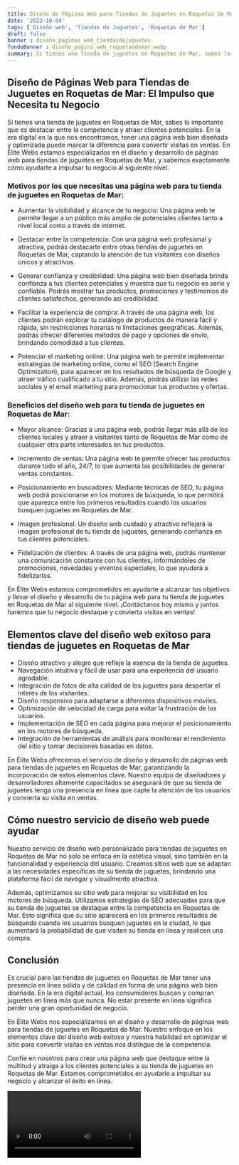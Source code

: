 ```yaml
---
title: Diseño de Páginas Web para Tiendas de Juguetes en Roquetas de Mar
date: '2023-10-04'
tags: ['Diseño web', 'Tiendas de Juguetes', 'Roquetas de Mar']
draft: false
banner : diseño_paginas_web_tiendasdejuguetes
fondoBanner : diseño_pagina_web_roquetasdemar.webp
summary: Si tienes una tienda de juguetes en Roquetas de Mar, sabes lo importante que es destacar entre la competencia y atraer clientes potenciales. En la era digital en la que nos encontramos, tener una página web bien diseñada y optimizada puede marcar la diferencia para convertir visitas en ventas. En Élite Webs estamos especializados en el diseño y desarrollo de páginas web para tiendas de juguetes en Roquetas de Mar, y sabemos exactamente cómo ayudarte a impulsar tu negocio al siguiente nivel.
---
```


## Diseño de Páginas Web para Tiendas de Juguetes en Roquetas de Mar: El Impulso que Necesita tu Negocio

Si tienes una tienda de juguetes en Roquetas de Mar, sabes lo importante que es destacar entre la competencia y atraer clientes potenciales. En la era digital en la que nos encontramos, tener una página web bien diseñada y optimizada puede marcar la diferencia para convertir visitas en ventas. En Élite Webs estamos especializados en el diseño y desarrollo de páginas web para tiendas de juguetes en Roquetas de Mar, y sabemos exactamente cómo ayudarte a impulsar tu negocio al siguiente nivel.

### Motivos por los que necesitas una página web para tu tienda de juguetes en Roquetas de Mar:

- Aumentar la visibilidad y alcance de tu negocio: Una página web te permite llegar a un público más amplio de potenciales clientes tanto a nivel local como a través de internet.

- Destacar entre la competencia: Con una página web profesional y atractiva, podrás destacarte entre otras tiendas de juguetes en Roquetas de Mar, captando la atención de tus visitantes con diseños únicos y atractivos.

- Generar confianza y credibilidad: Una página web bien diseñada brinda confianza a tus clientes potenciales y muestra que tu negocio es serio y confiable. Podrás mostrar tus productos, promociones y testimonios de clientes satisfechos, generando así credibilidad.

- Facilitar la experiencia de compra: A través de una página web, los clientes podrán explorar tu catálogo de productos de manera fácil y rápida, sin restricciones horarias ni limitaciones geográficas. Además, podrás ofrecer diferentes métodos de pago y opciones de envío, brindando comodidad a tus clientes.

- Potenciar el marketing online: Una página web te permite implementar estrategias de marketing online, como el SEO (Search Engine Optimization), para aparecer en los resultados de búsqueda de Google y atraer tráfico cualificado a tu sitio. Además, podrás utilizar las redes sociales y el email marketing para promocionar tus productos y ofertas.

### Beneficios del diseño web para tu tienda de juguetes en Roquetas de Mar:

- Mayor alcance: Gracias a una página web, podrás llegar más allá de los clientes locales y atraer a visitantes tanto de Roquetas de Mar como de cualquier otra parte interesados en tus productos.

- Incremento de ventas: Una página web te permite ofrecer tus productos durante todo el año, 24/7, lo que aumenta las posibilidades de generar ventas constantes.

- Posicionamiento en buscadores: Mediante técnicas de SEO, tu página web podrá posicionarse en los motores de búsqueda, lo que permitirá que aparezca entre los primeros resultados cuando los usuarios busquen juguetes en Roquetas de Mar.

- Imagen profesional: Un diseño web cuidado y atractivo reflejará la imagen profesional de tu tienda de juguetes, generando confianza en tus clientes potenciales.

- Fidelización de clientes: A través de una página web, podrás mantener una comunicación constante con tus clientes, informándoles de promociones, novedades y eventos especiales, lo que ayudará a fidelizarlos.

En Élite Webs estamos comprometidos en ayudarte a alcanzar tus objetivos y llevar el diseño y desarrollo de tu página web para tu tienda de juguetes en Roquetas de Mar al siguiente nivel. ¡Contáctanos hoy mismo y juntos haremos que tu negocio destaque y convierta visitas en ventas!

<GifSeo />

<Cta />

## Elementos clave del diseño web exitoso para tiendas de juguetes en Roquetas de Mar

- Diseño atractivo y alegre que refleje la esencia de la tienda de juguetes.
- Navegación intuitiva y fácil de usar para una experiencia del usuario agradable.
- Integración de fotos de alta calidad de los juguetes para despertar el interés de los visitantes.
- Diseño responsivo para adaptarse a diferentes dispositivos móviles.
- Optimización de velocidad de carga para evitar la frustración de los usuarios.
- Implementación de SEO en cada página para mejorar el posicionamiento en los motores de búsqueda.
- Integración de herramientas de análisis para monitorear el rendimiento del sitio y tomar decisiones basadas en datos.

En Élite Webs ofrecemos el servicio de diseño y desarrollo de páginas web para tiendas de juguetes en Roquetas de Mar, garantizando la incorporación de estos elementos clave. Nuestro equipo de diseñadores y desarrolladores altamente capacitados se asegurará de que su tienda de juguetes tenga una presencia en línea que capte la atención de los usuarios y convierta su visita en ventas.

## Cómo nuestro servicio de diseño web puede ayudar

Nuestro servicio de diseño web personalizado para tiendas de juguetes en Roquetas de Mar no solo se enfoca en la estética visual, sino también en la funcionalidad y experiencia del usuario. Creamos sitios web que se adaptan a las necesidades específicas de su tienda de juguetes, brindando una plataforma fácil de navegar y visualmente atractiva.

Además, optimizamos su sitio web para mejorar su visibilidad en los motores de búsqueda. Utilizamos estrategias de SEO adecuadas para que su tienda de juguetes se destaque entre la competencia en Roquetas de Mar. Esto significa que su sitio aparecerá en los primeros resultados de búsqueda cuando los usuarios busquen juguetes en la ciudad, lo que aumentará la probabilidad de que visiten su tienda en línea y realicen una compra.

## Conclusión

Es crucial para las tiendas de juguetes en Roquetas de Mar tener una presencia en línea sólida y de calidad en forma de una página web bien diseñada. En la era digital actual, los consumidores buscan y compran juguetes en línea más que nunca. No estar presente en línea significa perder una gran oportunidad de negocio.

En Élite Webs nos especializamos en el diseño y desarrollo de páginas web para tiendas de juguetes en Roquetas de Mar. Nuestro enfoque en los elementos clave del diseño web exitoso y nuestra habilidad en optimizar el sitio para convertir visitas en ventas nos distingue de la competencia.

Confíe en nosotros para crear una página web que destaque entre la multitud y atraiga a los clientes potenciales a su tienda de juguetes en Roquetas de Mar. Estamos comprometidos en ayudarle a impulsar su negocio y alcanzar el éxito en línea.

<Video />

<CtaBot job='Tiendas de Juguetes' city='Roquetas de Mar'/>

<Gmaps query='Roquetas de Mar+españa+maps' />